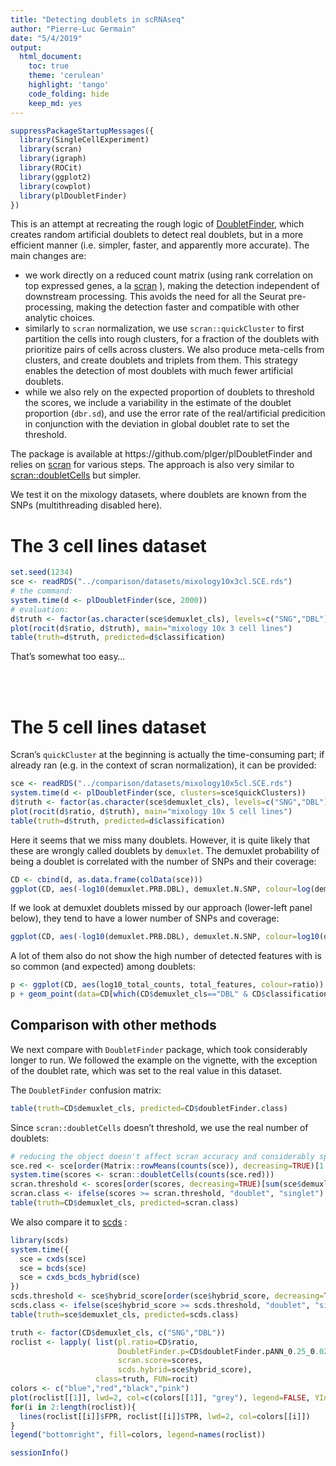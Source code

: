 ```yaml
---
title: "Detecting doublets in scRNAseq"
author: "Pierre-Luc Germain"
date: "5/4/2019"
output:
  html_document:
    toc: true
    theme: 'cerulean'
    highlight: 'tango'
    code_folding: hide
    keep_md: yes
---
```


```r
suppressPackageStartupMessages({
  library(SingleCellExperiment)
  library(scran)
  library(igraph)
  library(ROCit)
  library(ggplot2)
  library(cowplot)
  library(plDoubletFinder)
})
```

This is an attempt at recreating the rough logic of [DoubletFinder](https://github.com/chris-mcginnis-ucsf/DoubletFinder), which creates random artificial doublets to detect real doublets, but in a more efficient manner (i.e. simpler, faster, and apparently more accurate). The main changes are:

* we work directly on a reduced count matrix (using rank correlation on top expressed genes, a la [scran](https://github.com/MarioniLab/scran) ), making the detection independent of downstream processing. This avoids the need for all the Seurat pre-processing, making the detection faster and compatible with other analytic choices.
* similarly to `scran` normalization, we use `scran::quickCluster` to first partition the cells into rough clusters, for a fraction of the doublets with prioritize pairs of cells across clusters. We also produce meta-cells from clusters, and create doublets and triplets from them. This strategy enables the detection of most doublets with much fewer artificial doublets.
* while we also rely on the expected proportion of doublets to threshold the scores, we include a variability in the estimate of the doublet proportion (`dbr.sd`), and use the error rate of the real/artificial predicition in conjunction with the deviation in global doublet rate to set the threshold.

The package is available at https://github.com/plger/plDoubletFinder and relies on [scran](https://github.com/MarioniLab/scran) for various steps. The approach is also very similar to [scran::doubletCells](https://rdrr.io/github/MarioniLab/scran/man/doubletCells.html) but simpler.

We test it on the mixology datasets, where doublets are known from the SNPs (multithreading disabled here).

# The 3 cell lines dataset

```r
set.seed(1234)
sce <- readRDS("../comparison/datasets/mixology10x3cl.SCE.rds")
# the command:
system.time(d <- plDoubletFinder(sce, 2000))
# evaluation:
d$truth <- factor(as.character(sce$demuxlet_cls), levels=c("SNG","DBL"))
plot(rocit(d$ratio, d$truth), main="mixology 10x 3 cell lines")
table(truth=d$truth, predicted=d$classification)
```

That's somewhat too easy...

<br/><br/>

# The 5 cell lines dataset

Scran's `quickCluster` at the beginning is actually the time-consuming part; if already ran (e.g. in the context of scran normalization), it can be provided:

```r
sce <- readRDS("../comparison/datasets/mixology10x5cl.SCE.rds")
system.time(d <- plDoubletFinder(sce, clusters=sce$quickClusters))
d$truth <- factor(as.character(sce$demuxlet_cls), levels=c("SNG","DBL"))
plot(rocit(d$ratio, d$truth), main="mixology 10x 5 cell lines")
table(truth=d$truth, predicted=d$classification)
```

Here it seems that we miss many doublets. However, it is quite likely that these are wrongly called doublets by `demuxlet`. The demuxlet probability of being a doublet is correlated with the number of SNPs and their coverage:

```r
CD <- cbind(d, as.data.frame(colData(sce)))
ggplot(CD, aes(-log10(demuxlet.PRB.DBL), demuxlet.N.SNP, colour=log(demuxlet.uniq.reads))) + geom_point()
```

If we look at demuxlet doublets missed by our approach (lower-left panel below), they tend to have a lower number of SNPs and coverage:
```r
ggplot(CD, aes(-log10(demuxlet.PRB.DBL), demuxlet.N.SNP, colour=log10(demuxlet.uniq.reads))) + geom_point() + facet_wrap(classification~demuxlet_cls)
```

A lot of them also do not show the high number of detected features with is so common (and expected) among doublets:
```r
p <- ggplot(CD, aes(log10_total_counts, total_features, colour=ratio)) + geom_point() + facet_wrap(~demuxlet_cls)
p + geom_point(data=CD[which(CD$demuxlet_cls=="DBL" & CD$classification=="singlet"),], shape=1, size=4)
```

## Comparison with other methods

We next compare with `DoubletFinder` package, which took considerably longer to run. We followed the example on the vignette, with the exception of the doublet rate, which was set to the real value in this dataset.

The `DoubletFinder` confusion matrix:
```r
table(truth=CD$demuxlet_cls, predicted=CD$doubletFinder.class)
```

Since `scran::doubletCells` doesn't threshold, we use the real number of doublets:
```r
# reducing the object doesn't affect scran accuracy and considerably speeds up:
sce.red <- sce[order(Matrix::rowMeans(counts(sce)), decreasing=TRUE)[1:3000],]
system.time(scores <- scran::doubletCells(counts(sce.red)))
scran.threshold <- scores[order(scores, decreasing=TRUE)[sum(sce$demuxlet_cls=="DBL")]]
scran.class <- ifelse(scores >= scran.threshold, "doublet", "singlet")
table(truth=CD$demuxlet_cls, predicted=scran.class)
```

We also compare it to [scds](https://github.com/kostkalab/scds) :

```r
library(scds)
system.time({
  sce = cxds(sce)
  sce = bcds(sce)
  sce = cxds_bcds_hybrid(sce)
})
scds.threshold <- sce$hybrid_score[order(sce$hybrid_score, decreasing=TRUE)[sum(sce$demuxlet_cls=="DBL")]]
scds.class <- ifelse(sce$hybrid_score >= scds.threshold, "doublet", "singlet")
table(truth=sce$demuxlet_cls, predicted=scds.class)
```

```r
truth <- factor(CD$demuxlet_cls, c("SNG","DBL"))
roclist <- lapply( list(pl.ratio=CD$ratio,
                        DoubletFinder.p=CD$doubletFinder.pANN_0.25_0.02_82,
                        scran.score=scores,
                        scds.hybrid=sce$hybrid_score), 
                   class=truth, FUN=rocit)
colors <- c("blue","red","black","pink")
plot(roclist[[1]], lwd=2, col=c(colors[[1]], "grey"), legend=FALSE, YIndex=FALSE)
for(i in 2:length(roclist)){
  lines(roclist[[i]]$FPR, roclist[[i]]$TPR, lwd=2, col=colors[[i]])
}
legend("bottomright", fill=colors, legend=names(roclist))
```

```r
sessionInfo()
```